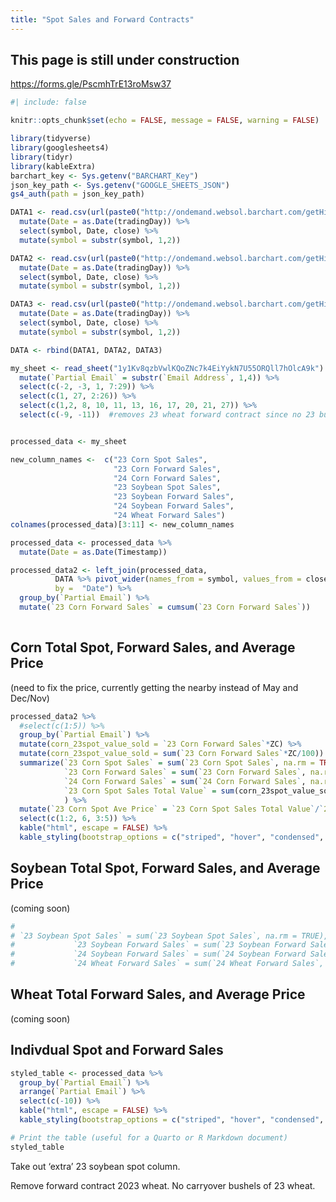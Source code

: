 ```yaml
---
title: "Spot Sales and Forward Contracts"
---
```


## This page is still under construction

<https://forms.gle/PscmhTrE13roMsw37>

```r
#| include: false

knitr::opts_chunk$set(echo = FALSE, message = FALSE, warning = FALSE)

library(tidyverse)
library(googlesheets4)
library(tidyr)
library(kableExtra)
barchart_key <- Sys.getenv("BARCHART_Key")
json_key_path <- Sys.getenv("GOOGLE_SHEETS_JSON")
gs4_auth(path = json_key_path)
```

```r
DATA1 <- read.csv(url(paste0("http://ondemand.websol.barchart.com/getHistory.csv?apikey=", barchart_key ,"&symbol=ZC*1&type=dailyNearest&startDate=20190101"))) %>%
  mutate(Date = as.Date(tradingDay)) %>% 
  select(symbol, Date, close) %>%
  mutate(symbol = substr(symbol, 1,2)) 

DATA2 <- read.csv(url(paste0("http://ondemand.websol.barchart.com/getHistory.csv?apikey=", barchart_key ,"&symbol=ZS*1&type=dailyNearest&startDate=20190101"))) %>%
  mutate(Date = as.Date(tradingDay)) %>% 
  select(symbol, Date, close) %>%
  mutate(symbol = substr(symbol, 1,2))

DATA3 <- read.csv(url(paste0("http://ondemand.websol.barchart.com/getHistory.csv?apikey=", barchart_key ,"&symbol=ZW*1&type=dailyNearest&startDate=20190101"))) %>%
  mutate(Date = as.Date(tradingDay)) %>% 
  select(symbol, Date, close) %>%
  mutate(symbol = substr(symbol, 1,2))

DATA <- rbind(DATA1, DATA2, DATA3)
```

```r
my_sheet <- read_sheet("1y1Kv8qzbVwlKQoZNc7k4EiYykN7U55ORQll7hOlcA9k") %>%
  mutate(`Partial Email` = substr(`Email Address`, 1,4)) %>%
  select(c(-2, -3, 1, 7:29)) %>% 
  select(c(1, 27, 2:26)) %>% 
  select(c(1,2, 8, 10, 11, 13, 16, 17, 20, 21, 27)) %>% 
  select(c(-9, -11))  #removes 23 wheat forward contract since no 23 bushels, removes (11) sell 23 soybrean spot. think this was an initial question that got replaced by (5) 


processed_data <- my_sheet 

new_column_names <-  c("23 Corn Spot Sales", 
                       "23 Corn Forward Sales",
                       "24 Corn Forward Sales",
                       "23 Soybean Spot Sales", 
                       "23 Soybean Forward Sales",
                       "24 Soybean Forward Sales",
                       "24 Wheat Forward Sales")
colnames(processed_data)[3:11] <- new_column_names

```


```r
processed_data <- processed_data %>%
  mutate(Date = as.Date(Timestamp))  

processed_data2 <- left_join(processed_data,  
          DATA %>% pivot_wider(names_from = symbol, values_from = close), 
          by =  "Date") %>% 
  group_by(`Partial Email`) %>% 
  mutate(`23 Corn Forward Sales` = cumsum(`23 Corn Forward Sales`))
  

```

## Corn Total Spot, Forward Sales, and Average Price

(need to fix the price, currently getting the nearby instead of May and Dec/Nov)
```r


processed_data2 %>% 
  #select(c(1:5)) %>% 
  group_by(`Partial Email`) %>% 
  mutate(corn_23spot_value_sold = `23 Corn Forward Sales`*ZC) %>% 
  mutate(corn_23spot_value_sold = sum(`23 Corn Forward Sales`*ZC/100)) %>% 
  summarize(`23 Corn Spot Sales` = sum(`23 Corn Spot Sales`, na.rm = TRUE),
            `23 Corn Forward Sales` = sum(`23 Corn Forward Sales`, na.rm = TRUE),
            `24 Corn Forward Sales` = sum(`24 Corn Forward Sales`, na.rm = TRUE),
            `23 Corn Spot Sales Total Value` = sum(corn_23spot_value_sold, na.rm = TRUE)
            ) %>% 
  mutate(`23 Corn Spot Ave Price` = `23 Corn Spot Sales Total Value`/`23 Corn Spot Sales`) %>% 
  select(c(1:2, 6, 3:5)) %>% 
  kable("html", escape = FALSE) %>%
  kable_styling(bootstrap_options = c("striped", "hover", "condensed", "responsive"))
```

## Soybean Total Spot, Forward Sales, and Average Price

(coming soon)

```r
# 
# `23 Soybean Spot Sales` = sum(`23 Soybean Spot Sales`, na.rm = TRUE),
#             `23 Soybean Forward Sales` = sum(`23 Soybean Forward Sales`, na.rm = TRUE),
#             `24 Soybean Forward Sales` = sum(`24 Soybean Forward Sales`, na.rm = TRUE),
#             `24 Wheat Forward Sales` = sum(`24 Wheat Forward Sales`, na.rm = TRUE)
```

## Wheat Total Forward Sales, and Average Price

(coming soon)

## Indivdual Spot and Forward Sales

```r


styled_table <- processed_data %>%
  group_by(`Partial Email`) %>% 
  arrange(`Partial Email`) %>% 
  select(c(-10)) %>% 
  kable("html", escape = FALSE) %>%
  kable_styling(bootstrap_options = c("striped", "hover", "condensed", "responsive"))

# Print the table (useful for a Quarto or R Markdown document)
styled_table

```

Take out 'extra' 23 soybean spot column.

Remove forward contract 2023 wheat. No carryover bushels of 23 wheat.
